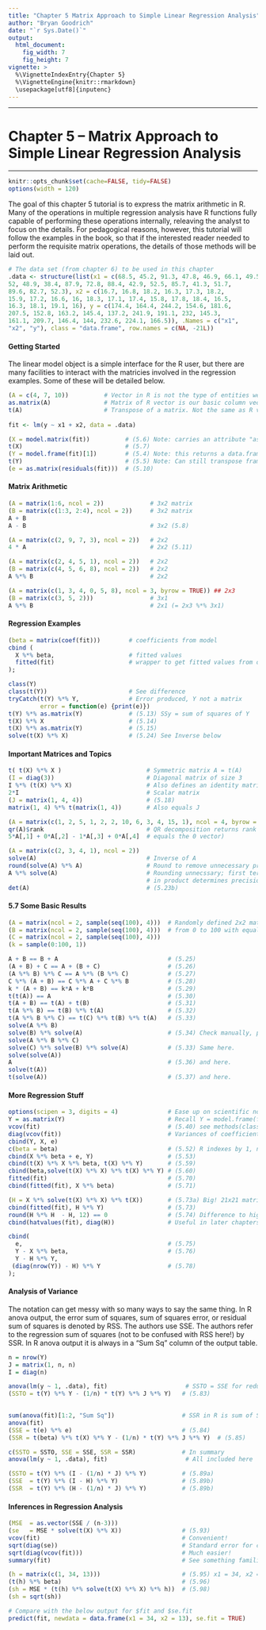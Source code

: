 ```yaml
---
title: "Chapter 5 Matrix Approach to Simple Linear Regression Analysis"
author: "Bryan Goodrich"
date: "`r Sys.Date()`"
output: 
  html_document:
    fig_width: 7
    fig_height: 7
vignette: >
  %\VignetteIndexEntry{Chapter 5}
  %\VignetteEngine{knitr::rmarkdown}
  \usepackage[utf8]{inputenc}
---
```


**********
Chapter 5 -- Matrix Approach to Simple Linear Regression Analysis
================================================================================
**********

```r
knitr::opts_chunk$set(cache=FALSE, tidy=FALSE)
options(width = 120)
```

The goal of this chapter 5 tutorial is to express the matrix arithmetic in R. Many of the operations in multiple regression analysis have R functions fully capable of performing these operations internally, releaving the analyst to focus on the details. For pedagogical reasons, however, this tutorial will follow the examples in the book, so that if the interested reader needed to perform the requisite matrix operations, the details of those methods will be laid out.

```r
# The data set (from chapter 6) to be used in this chapter
.data <- structure(list(x1 = c(68.5, 45.2, 91.3, 47.8, 46.9, 66.1, 49.5, 
52, 48.9, 38.4, 87.9, 72.8, 88.4, 42.9, 52.5, 85.7, 41.3, 51.7, 
89.6, 82.7, 52.3), x2 = c(16.7, 16.8, 18.2, 16.3, 17.3, 18.2, 
15.9, 17.2, 16.6, 16, 18.3, 17.1, 17.4, 15.8, 17.8, 18.4, 16.5, 
16.3, 18.1, 19.1, 16), y = c(174.4, 164.4, 244.2, 154.6, 181.6, 
207.5, 152.8, 163.2, 145.4, 137.2, 241.9, 191.1, 232, 145.3, 
161.1, 209.7, 146.4, 144, 232.6, 224.1, 166.5)), .Names = c("x1", 
"x2", "y"), class = "data.frame", row.names = c(NA, -21L))
```


#### Getting Started

The linear model object is a simple interface for the R user, but there are many facilities to interact with the matricies involved in the regression examples. Some of these will be detailed below.

```r
(A = c(4, 7, 10))          # Vector in R is not the type of entities we want.
as.matrix(A)               # Matrix of R vector is our basic column vector.
t(A)                       # Transpose of a matrix. Not the same as R vector! A is first coerced to column matrix.
                           
fit <- lm(y ~ x1 + x2, data = .data)

(X = model.matrix(fit))          # (5.6) Note: carries an attribute "assign"
t(X)                             # (5.7)
(Y = model.frame(fit)[1])        # (5.4) Note: this returns a data.frame object
t(Y)                             # (5.5) Note: Can still transpose frame.
(e = as.matrix(residuals(fit)))  # (5.10)
```


#### Matrix Arithmetic

```r
(A = matrix(1:6, ncol = 2))             # 3x2 matrix
(B = matrix(c(1:3, 2:4), ncol = 2))     # 3x2 matrix
A + B
A - B                                   # 3x2 (5.8)

(A = matrix(c(2, 9, 7, 3), ncol = 2))   # 2x2 
4 * A                                   # 2x2 (5.11)

(A = matrix(c(2, 4, 5, 1), ncol = 2))   # 2x2
(B = matrix(c(4, 5, 6, 8), ncol = 2))   # 2x2
A %*% B                                 # 2x2

(A = matrix(c(1, 3, 4, 0, 5, 8), ncol = 3, byrow = TRUE)) ## 2x3
(B = matrix(c(3, 5, 2)))                # 3x1
A %*% B                                 # 2x1 (= 2x3 %*% 3x1)
```


#### Regression Examples

```r
(beta = matrix(coef(fit)))        # coefficients from model
cbind (
  X %*% beta,                     # fitted values
  fitted(fit)                     # wrapper to get fitted values from object
); 

class(Y)
class(t(Y))                       # See difference
tryCatch(t(Y) %*% Y,              # Error produced, Y not a matrix
         error = function(e) {print(e)})
t(Y) %*% as.matrix(Y)             # (5.13) SSy = sum of squares of Y
t(X) %*% X                        # (5.14)
t(X) %*% as.matrix(Y)             # (5.15)
solve(t(X) %*% X)                 # (5.24) See Inverse below
```


#### Important Matrices and Topics

```r
t( t(X) %*% X )                        # Symmetric matrix A = t(A)
(I = diag(3))                          # Diagonal matrix of size 3
I %*% (t(X) %*% X)                     # Also defines an identity matrix
2*I                                    # Scalar matrix
(J = matrix(1, 4, 4))                  # (5.18)
matrix(1, 4) %*% t(matrix(1, 4))       # Also equals J

(A = matrix(c(1, 2, 5, 1, 2, 2, 10, 6, 3, 4, 15, 1), ncol = 4, byrow = T))
qr(A)$rank                             # QR decomposition returns rank value
5*A[,1] + 0*A[,2] - 1*A[,3] + 0*A[,4]  # equals the 0 vector)

(A = matrix(c(2, 3, 4, 1), ncol = 2))
solve(A)                               # Inverse of A
round(solve(A) %*% A)                  # Round to remove unnecessary precision
A %*% solve(A)                         # Rounding unnecssary; first term 
                                       # in product determines precision?
det(A)                                 # (5.23b) 
```


#### 5.7 Some Basic Results

```r
(A = matrix(ncol = 2, sample(seq(100), 4)))  # Randomly defined 2x2 matrices 
(B = matrix(ncol = 2, sample(seq(100), 4)))  # from 0 to 100 with equal prob.
(C = matrix(ncol = 2, sample(seq(100), 4)))
(k = sample(0:100, 1))

A + B == B + A                               # (5.25)
(A + B) + C == A + (B + C)                   # (5.26)
(A %*% B) %*% C == A %*% (B %*% C)           # (5.27)
C %*% (A + B) == C %*% A + C %*% B           # (5.28)
k * (A + B) == k*A + k*B                     # (5.29)
t(t(A)) == A                                 # (5.30)
t(A + B) == t(A) + t(B)                      # (5.31)
t(A %*% B) == t(B) %*% t(A)                  # (5.32)
t(A %*% B %*% C) == t(C) %*% t(B) %*% t(A)   # (5.33)
solve(A %*% B)
solve(B) %*% solve(A)                        # (5.34) Check manually, precision causes FALSE comparisons.
solve(A %*% B %*% C)
solve(C) %*% solve(B) %*% solve(A)           # (5.33) Same here.
solve(solve(A))
A                                            # (5.36) and here.
solve(t(A))
t(solve(A))                                  # (5.37) and here. 
```


#### More Regression Stuff

```r
options(scipen = 3, digits = 4)              # Ease up on scientific notation
Y = as.matrix(Y)                             # Recall Y = model.frame(fit)[1]
vcov(fit)                                    # (5.40) see methods(class = "lm")
diag(vcov(fit))                              # Variances of coefficients
cbind(Y, X, e)
c(beta = beta)                               # (5.52) R indexes by 1, not 0
cbind(X %*% beta + e, Y)                     # (5.53) 
cbind(t(X) %*% X %*% beta, t(X) %*% Y)       # (5.59)
cbind(beta,solve(t(X) %*% X) %*% t(X) %*% Y) # (5.60)
fitted(fit)                                  # (5.70)
cbind(fitted(fit), X %*% beta)               # (5.71)

(H = X %*% solve(t(X) %*% X) %*% t(X))       # (5.73a) Big! 21x21 matrix
cbind(fitted(fit), H %*% Y)                  # (5.73)
round(H %*% H  - H, 12) == 0                 # (5.74) Difference to high precision is 0. H is idempotent
cbind(hatvalues(fit), diag(H))               # Useful in later chapters.

cbind(
  e,                                         # (5.75)
  Y - X %*% beta,                            # (5.76)
  Y - H %*% Y,
 (diag(nrow(Y)) - H) %*% Y                   # (5.78)
); 
```


#### Analysis of Variance

The notation can get messy with so many ways to say the same thing. In R anova output, the error sum of squares, sum of squares error, or residual sum of squares is denoted by RSS. The authors use SSE. The authors refer to the regression sum of squares (not to be confused with RSS here!) by SSR. In R anova output it is always in a "Sum Sq" column of the output table.

```r
n = nrow(Y)
J = matrix(1, n, n)
I = diag(n)

anova(lm(y ~ 1, .data), fit)                      # SSTO = SSE for reduced model
(SSTO = t(Y) %*% Y - (1/n) * t(Y) %*% J %*% Y)   # (5.83)

                                                 
sum(anova(fit)[1:2, "Sum Sq"])                   # SSR in R is sum of SSR of all predictors in model
anova(fit)       
(SSE = t(e) %*% e)                               # (5.84)
(SSR = t(beta) %*% t(X) %*% Y - (1/n) * t(Y) %*% J %*% Y)  # (5.85)

c(SSTO = SSTO, SSE = SSE, SSR = SSR)             # In summary
anova(lm(y ~ 1, .data), fit)                      # All included here

(SSTO = t(Y) %*% (I - (1/n) * J) %*% Y)          # (5.89a)
(SSE  = t(Y) %*% (I - H) %*% Y)                  # (5.89b)
(SSR  = t(Y) %*% (H - (1/n) * J) %*% Y)          # (5.89b)
```


#### Inferences in Regression Analysis

```r
(MSE  = as.vector(SSE / (n-3)))
(se   = MSE * solve(t(X) %*% X))                 # (5.93) 
vcov(fit)                                        # Convenient!
sqrt(diag(se))                                   # Standard error for coefs.
sqrt(diag(vcov(fit)))                            # Much easier!
summary(fit)                                     # See something familiar?

(h = matrix(c(1, 34, 13)))                       # (5.95) x1 = 34, x2 = 13
(t(h) %*% beta)                                  # (5.96)
(sh = MSE * (t(h) %*% solve(t(X) %*% X) %*% h))  # (5.98)
(sh = sqrt(sh))

# Compare with the below output for $fit and $se.fit
predict(fit, newdata = data.frame(x1 = 34, x2 = 13), se.fit = TRUE)
```
